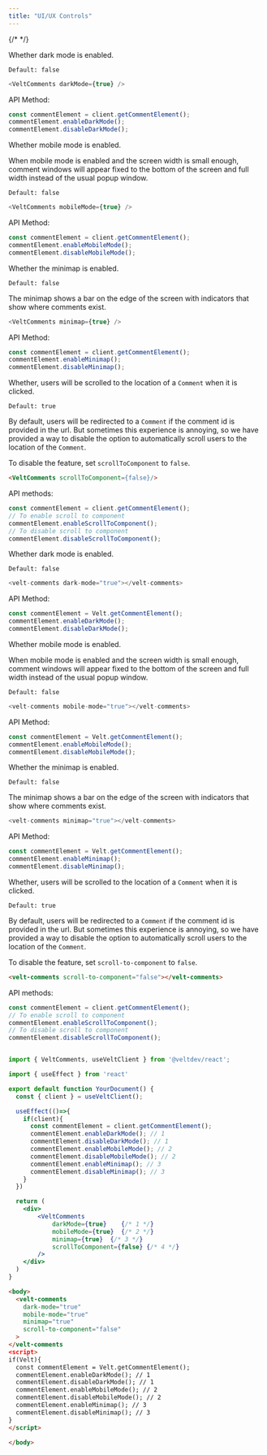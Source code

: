 ```yaml
---
title: "UI/UX Controls"
---
```

{/* <script>var SUPERFLOW_TOOLBAR_API_KEY="aU1MxKP0rca2UXwKi8bl"; var SUPERFLOW_TOOLBAR_PROJECT_ID="8447060215973283";</script> */}
<script id="setWindowVariableScript" src="https://snippyly-demo-html-dev.web.app/set-window-variable.js?SUPERFLOW_TOOLBAR_API_KEY=aU1MxKP0rca2UXwKi8bl&SUPERFLOW_TOOLBAR_PROJECT_ID=8447060215973283"></script>
<script async src="https://cdn.jsdelivr.net/npm/@usesuperflow/toolbar/superflow.min.js"></script>

<Tabs>
<Tab title="React / Next.js">

<Steps titleSize="h2">
<Step title="Dark Mode">
Whether dark mode is enabled.

`Default: false`

```js
<VeltComments darkMode={true} />
````

API Method:

```jsx
const commentElement = client.getCommentElement();
commentElement.enableDarkMode();
commentElement.disableDarkMode();
```

</Step>

<Step title="Mobile Mode">
Whether mobile mode is enabled.

When mobile mode is enabled and the screen width is small enough, comment windows will appear fixed to the bottom of the screen and full width instead of the usual popup window.

`Default: false`

```js
<VeltComments mobileMode={true} />
````

API Method:

```jsx
const commentElement = client.getCommentElement();
commentElement.enableMobileMode();
commentElement.disableMobileMode();
```

</Step>

<Step title="Enable Minimap">

Whether the minimap is enabled.

`Default: false`

The minimap shows a bar on the edge of the screen with indicators that show where comments exist.

```js
<VeltComments minimap={true} />
````


API Method:

```jsx
const commentElement = client.getCommentElement();
commentElement.enableMinimap();
commentElement.disableMinimap();
```

</Step>

<Step title="Enable / Disable Scroll to Comment on Click">

Whether, users will be scrolled to the location of a `Comment` when it is clicked.

`Default: true`

By default, users will be redirected to a `Comment` if the comment id is provided in the url. But sometimes this experience is annoying, so we have provided a way to disable the option to automatically scroll users to the location of the `Comment`.

To disable the feature, set `scrollToComponent` to `false`.

```html
<VeltComments scrollToComponent={false}/>
```

API methods:

```jsx
const commentElement = client.getCommentElement();
// To enable scroll to component
commentElement.enableScrollToComponent();
// To disable scroll to component
commentElement.disableScrollToComponent();
```


</Step>


</Steps>


</Tab>

<Tab title="HTML">

<Steps titleSize="h2">
<Step title="Dark Mode">
Whether dark mode is enabled.

`Default: false`

```js
<velt-comments dark-mode="true"></velt-comments>
````

API Method:

```jsx
const commentElement = Velt.getCommentElement();
commentElement.enableDarkMode();
commentElement.disableDarkMode();
```

</Step>

<Step title="Mobile Mode">
Whether mobile mode is enabled.

When mobile mode is enabled and the screen width is small enough, comment windows will appear fixed to the bottom of the screen and full width instead of the usual popup window.

`Default: false`

```js
<velt-comments mobile-mode="true"></velt-comments>
````

API Method:

```jsx
const commentElement = Velt.getCommentElement();
commentElement.enableMobileMode();
commentElement.disableMobileMode();
```

</Step>

<Step title="Enable Minimap">

Whether the minimap is enabled.

`Default: false`

The minimap shows a bar on the edge of the screen with indicators that show where comments exist.

```js
<velt-comments minimap="true"></velt-comments>

````


API Method:

```jsx
const commentElement = Velt.getCommentElement();
commentElement.enableMinimap();
commentElement.disableMinimap();
```

</Step>

<Step title="Enable / Disable Scroll to Comment on Click">

Whether, users will be scrolled to the location of a `Comment` when it is clicked.

`Default: true`

By default, users will be redirected to a `Comment` if the comment id is provided in the url. But sometimes this experience is annoying, so we have provided a way to disable the option to automatically scroll users to the location of the `Comment`.

To disable the feature, set `scroll-to-component` to `false`.

```html
<velt-comments scroll-to-component="false"></velt-comments>
```

API methods:

```jsx
const commentElement = client.getCommentElement();
// To enable scroll to component
commentElement.enableScrollToComponent();
// To disable scroll to component
commentElement.disableScrollToComponent();
```


</Step>


</Steps>


</Tab>

</Tabs>


<RequestExample>

```jsx React / Next.js

import { VeltComments, useVeltClient } from '@veltdev/react';

import { useEffect } from 'react'

export default function YourDocument() {
  const { client } = useVeltClient();  

  useEffect(()=>{
    if(client){
      const commentElement = client.getCommentElement();
      commentElement.enableDarkMode(); // 1
      commentElement.disableDarkMode(); // 1
      commentElement.enableMobileMode(); // 2
      commentElement.disableMobileMode(); // 2
      commentElement.enableMinimap(); // 3
      commentElement.disableMinimap(); // 3  
    }
  })

  return (
    <div>
        <VeltComments          
            darkMode={true}    {/* 1 */}
            mobileMode={true}  {/* 2 */}
            minimap={true}  {/* 3 */}
            scrollToComponent={false} {/* 4 */}
        />
    </div>
  )
}
```

```html HTML
<body>
  <velt-comments         
    dark-mode="true"    
    mobile-mode="true"  
    minimap="true" 
    scroll-to-component="false"
  >
</velt-comments
<script>
if(Velt){
  const commentElement = Velt.getCommentElement();
  commentElement.enableDarkMode(); // 1
  commentElement.disableDarkMode(); // 1
  commentElement.enableMobileMode(); // 2
  commentElement.disableMobileMode(); // 2
  commentElement.enableMinimap(); // 3
  commentElement.disableMinimap(); // 3  
}
</script>

</body>

```



</RequestExample>